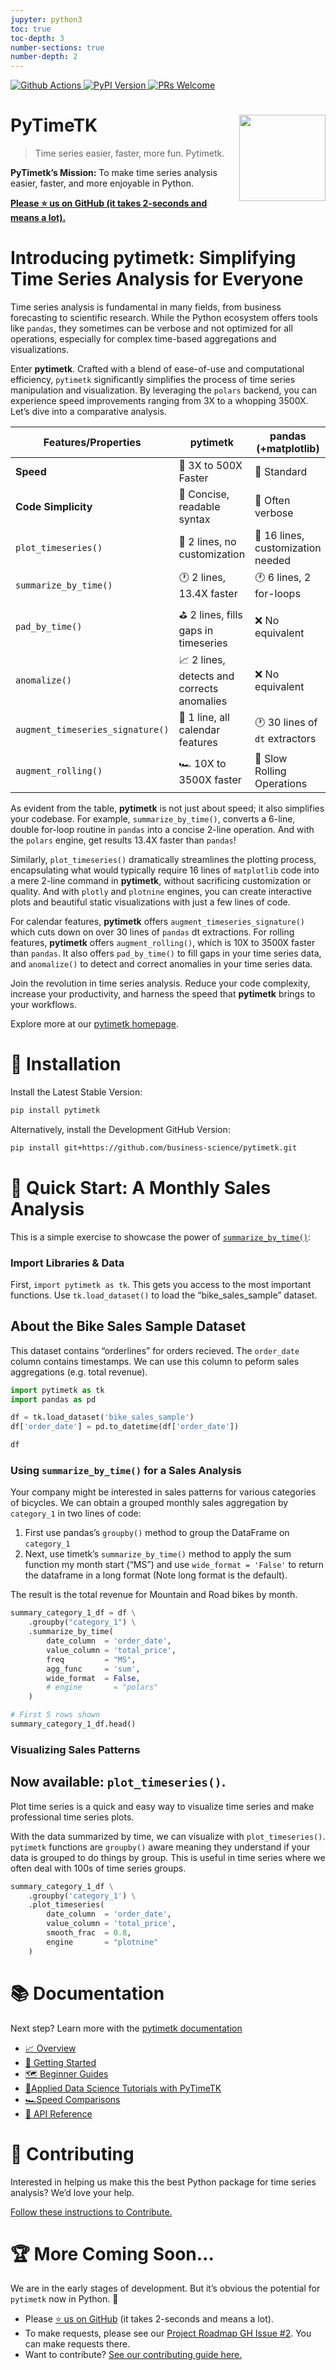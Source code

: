 ```yaml
---
jupyter: python3
toc: true
toc-depth: 3
number-sections: true
number-depth: 2
---
```



<div class="container-badges">
  <a href="https://github.com/business-science/pytimetk/actions">
  <img alt="Github Actions" src="https://github.com/business-science/pytimetk/actions/workflows/timetk-checks.yaml/badge.svg"/>
  </a>
  <a href="https://pypi.python.org/pypi/pytimetk">
  <img alt="PyPI Version" src="https://img.shields.io/pypi/v/pytimetk.svg"/>
  </a>
  <a href="https://business-science.github.io/pytimetk/contributing.html">
  <img alt="PRs Welcome" src="https://img.shields.io/badge/PRs-welcome-brightgreen.svg"/>
  </a>
</div>

# PyTimeTK <img src="logo-timetk.png" align="right" height="138" />

> Time series easier, faster, more fun. Pytimetk.

**PyTimetk's Mission:** To make time series analysis easier, faster, and more enjoyable in Python.

[**Please ⭐ us on GitHub (it takes 2-seconds and means a lot).**](https://github.com/business-science/pytimetk)

# Introducing pytimetk: Simplifying Time Series Analysis for Everyone

Time series analysis is fundamental in many fields, from business forecasting to scientific research. While the Python ecosystem offers tools like `pandas`, they sometimes can be verbose and not optimized for all operations, especially for complex time-based aggregations and visualizations.

Enter **pytimetk**. Crafted with a blend of ease-of-use and computational efficiency, `pytimetk` significantly simplifies the process of time series manipulation and visualization. By leveraging the `polars` backend, you can experience speed improvements ranging from 3X to a whopping 3500X. Let's dive into a comparative analysis.


| Features/Properties | **pytimetk**                  | **pandas (+matplotlib)**               |
|---------------------|-------------------------------|---------------------------------------|
| **Speed**           | 🚀 3X to 500X Faster          | 🐢 Standard                           |
| **Code Simplicity** | 🎉 Concise, readable syntax    | 📜 Often verbose                      |
| `plot_timeseries()` | 🎨 2 lines, no customization  | 🎨 16 lines, customization needed    |
| `summarize_by_time()` | 🕐 2 lines, 13.4X faster     | 🕐 6 lines, 2 for-loops               |
| `pad_by_time()`     | ⛳ 2 lines, fills gaps in timeseries        | ❌ No equivalent    |
| `anomalize()`       | 📈 2 lines, detects and corrects anomalies  | ❌ No equivalent    |
| `augment_timeseries_signature()` | 📅 1 line, all calendar features    | 🕐 30 lines of `dt` extractors |
| `augment_rolling()` | 🏎️ 10X to 3500X faster     | 🐢 Slow Rolling Operations |

As evident from the table, **pytimetk** is not just about speed; it also simplifies your codebase. For example, `summarize_by_time()`, converts a 6-line, double for-loop routine in `pandas` into a concise 2-line operation. And with the `polars` engine, get results 13.4X faster than `pandas`!
  
Similarly, `plot_timeseries()` dramatically streamlines the plotting process, encapsulating what would typically require 16 lines of `matplotlib` code into a mere 2-line command in **pytimetk**, without sacrificing customization or quality. And with `plotly` and `plotnine` engines, you can create interactive plots and beautiful static visualizations with just a few lines of code.

For calendar features, **pytimetk** offers `augment_timeseries_signature()` which cuts down on over 30 lines of `pandas` dt extractions. For rolling features, **pytimetk** offers `augment_rolling()`, which is 10X to 3500X faster than `pandas`. It also offers `pad_by_time()` to fill gaps in your time series data, and `anomalize()` to detect and correct anomalies in your time series data.

Join the revolution in time series analysis. Reduce your code complexity, increase your productivity, and harness the speed that **pytimetk** brings to your workflows.

Explore more at our [pytimetk homepage](https://business-science.github.io/pytimetk/).

# 🚀 Installation

Install the Latest Stable Version:

``` bash
pip install pytimetk
```

Alternatively, install the Development GitHub Version:

```bash
pip install git+https://github.com/business-science/pytimetk.git
```

# 🏁 Quick Start: A Monthly Sales Analysis

This is a simple exercise to showcase the power of [`summarize_by_time()`](/reference/summarize_by_time.html):

### Import Libraries & Data

First, `import pytimetk as tk`. This gets you access to the most important functions. Use `tk.load_dataset()` to load the "bike_sales_sample" dataset.

::: {.callout-note collapse="false"}
## About the Bike Sales Sample Dataset

This dataset contains "orderlines" for orders recieved. The `order_date` column contains timestamps. We can use this column to peform sales aggregations (e.g. total revenue).
:::

```python
import pytimetk as tk
import pandas as pd

df = tk.load_dataset('bike_sales_sample')
df['order_date'] = pd.to_datetime(df['order_date'])

df   
```

### Using `summarize_by_time()` for a Sales Analysis

Your company might be interested in sales patterns for various categories of bicycles. We can obtain a grouped monthly sales aggregation by `category_1` in two lines of code:

1. First use pandas's `groupby()` method to group the DataFrame on `category_1`
2. Next, use timetk's `summarize_by_time()` method to apply the sum function my month start ("MS") and use `wide_format = 'False'` to return the dataframe in a long format (Note long format is the default). 

The result is the total revenue for Mountain and Road bikes by month. 

```python
summary_category_1_df = df \
    .groupby("category_1") \
    .summarize_by_time(
        date_column  = 'order_date', 
        value_column = 'total_price',
        freq         = "MS",
        agg_func     = 'sum',
        wide_format  = False,
        # engine       = "polars"
    )

# First 5 rows shown
summary_category_1_df.head()
```



### Visualizing Sales Patterns

::: {.callout-note collapse="false"}
## Now available: `plot_timeseries()`.

Plot time series is a quick and easy way to visualize time series and make professional time series plots. 
:::

With the data summarized by time, we can visualize with `plot_timeseries()`. `pytimetk` functions are `groupby()` aware meaning they understand if your data is grouped to do things by group. This is useful in time series where we often deal with 100s of time series groups. 

```python
summary_category_1_df \
    .groupby('category_1') \
    .plot_timeseries(
        date_column  = 'order_date',
        value_column = 'total_price',
        smooth_frac  = 0.8,
        engine       = "plotnine"
    )
```

# 📚 Documentation

Next step? Learn more with the [pytimetk documentation](https://business-science.github.io/pytimetk/)

- [📈 Overview](https://business-science.github.io/pytimetk/)
- [🏁 Getting Started](https://business-science.github.io/pytimetk/getting-started/02_quick_start.html)
- [🗺️ Beginner Guides](https://business-science.github.io/pytimetk/guides/01_visualization.html)
- [📘Applied Data Science Tutorials with PyTimeTK](https://business-science.github.io/pytimetk/tutorials/01_sales_crm.html)
- [🏎️Speed Comparisons](https://business-science.github.io/pytimetk/performance/01_speed_comparisons.html)
- [📄 API Reference](https://business-science.github.io/pytimetk/reference/)

# 🍻 Contributing

Interested in helping us make this the best Python package for time series analysis? We'd love your help. 

[Follow these instructions to Contribute.](/contributing.html)

# 🏆 More Coming Soon...

We are in the early stages of development. But it's obvious the potential for `pytimetk` now in Python. 🐍

- Please [⭐ us on GitHub](https://github.com/business-science/pytimetk) (it takes 2-seconds and means a lot). 
- To make requests, please see our [Project Roadmap GH Issue #2](https://github.com/business-science/pytimetk/issues/2). You can make requests there. 
- Want to contribute? [See our contributing guide here.](/contributing.html) 

